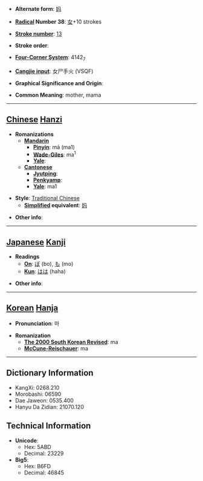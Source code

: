 * '''Alternate form''': [[妈]]

* '''[[Wiktionary:Chinese radical index| Radical]] Number 38''': [[Wiktionary:Chinese radical index 女|女]]+10 strokes

* '''[[Wiktionary:Chinese total strokes index|Stroke number]]''': [[Wiktionary:Chinese total strokes index 13|13]]

* '''Stroke order''': 

* '''[[Wiktionary:Chinese four corner index|Four-Corner System]]''': 4142<sub>7</sub>

* '''[[Wiktionary:Chinese Cangjie index|Cangjie input]]''': 女尸手火 (VSQF)

* '''Graphical Significance and Origin''': 

* '''Common Meaning''': mother, mama

----

== [[Chinese]] [[Hanzi]] ==

* '''Romanizations'''
** '''[[Mandarin]]'''
*** '''[[Pinyin]]''': mā (ma1)
*** '''[[Wade-Giles]]''': ma<sup>1</sup>
*** '''[[Yale]]''': 
** '''[[Cantonese]]'''
*** '''[[Jyutping]]''':
*** '''[[Penkyamp]]''': 
*** '''[[Yale]]''': ma1

* '''Style''': [[Traditional Chinese]] 
** '''[[Simplified Chinese|Simplified]] equivalent''': [[妈]]

* '''Other info''': 

----

== [[Japanese]] [[Kanji]] ==

* '''Readings'''
** '''[[On]]''': [[ぼ]] (bo), [[も]] (mo)
** '''[[Kun]]''': [[はは]] (haha)

* '''Other info''':  

----

== [[Korean]] [[Hanja]] ==

* '''Pronunciation''': 마

* '''Romanization'''
** '''[[The 2000 South Korean Revised Romanization|The 2000 South Korean Revised]]''': ma
** '''[[McCune-Reischauer]]''': ma

----

== Dictionary Information ==

* KangXi: 0268.210
* Morobashi: 06590
* Dae Jaweon: 0535.400
* Hanyu Da Zidian: 21070.120

== Technical Information ==

* '''Unicode''':
** Hex: 5ABD
** Decimal: 23229
* '''Big5''':
** Hex: B6FD
** Decimal: 46845